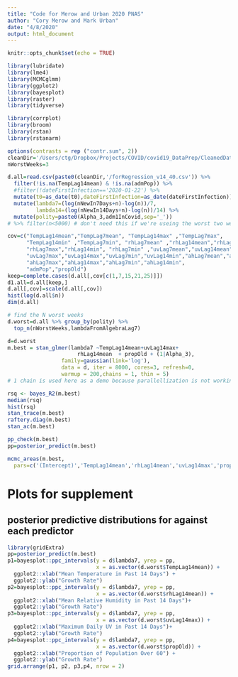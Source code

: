 ```yaml
---
title: "Code for Merow and Urban 2020 PNAS"
author: "Cory Merow and Mark Urban"
date: "4/8/2020"
output: html_document
---
```


```r
knitr::opts_chunk$set(echo = TRUE)
```

```r
library(lubridate)
library(lme4)
library(MCMCglmm)
library(ggplot2)
library(bayesplot)
library(raster)
library(tidyverse)

library(corrplot)
library(broom)
library(rstan)
library(rstanarm)

options(contrasts = rep ("contr.sum", 2))
cleanDir='/Users/ctg/Dropbox/Projects/COVID/covid19_DataPrep/CleanedData'
nWorstWeeks=3
```

```r
d.all=read.csv(paste0(cleanDir,'/forRegression_v14_40.csv')) %>% 
  filter(!is.na(TempLag14mean) & !is.na(admPop)) %>%
  #filter(!dateFirstInfection=='2020-01-22') %>%
  mutate(t0=as_date(t0),dateFirstInfection=as_date(dateFirstInfection)) %>% 
  mutate(lambda7=(log(nNewIn7Days+n)-log(n))/7,
         lambda14=(log(nNewIn14Days+n)-log(n))/14) %>% 
  mutate(polity=paste0(Alpha_3,adm1InCovid,sep='_'))
# %>% filter(n<5000) # don't need this if we're useing the worst two weeks

cov=c("TempLag14mean","TempLag7mean", "TempLag14max" ,"TempLag7max",
      "TempLag14min" ,"TempLag7min", "rhLag7mean" ,"rhLag14mean","rhLag14max",
      "rhLag7max","rhLag14min", "rhLag7min" ,"uvLag7mean","uvLag14mean",
      "uvLag7max","uvLag14max","uvLag7min","uvLag14min","ahLag7mean","ahLag14mean",
      "ahLag7max","ahLag14max","ahLag7min","ahLag14min",
      "admPop","propOld")
keep=complete.cases(d.all[,cov[c(1,7,15,21,25)]])
d1.all=d.all[keep,]
d.all[,cov]=scale(d.all[,cov])
hist(log(d.all$n))
dim(d.all)

# find the N worst weeks
d.worst=d.all %>% group_by(polity) %>%
  top_n(nWorstWeeks,lambdaFromAlgebraLag7)

```
  
```r
d=d.worst
m.best = stan_glmer(lambda7 ~TempLag14mean+uvLag14max+
                      rhLag14mean  + propOld + (1|Alpha_3), 
                 family=gaussian(link='log'),
                 data = d, iter = 8000, cores=3, refresh=0,
                 warmup = 200,chains = 1, thin = 5) 
# 1 chain is used here as a demo because parallellization is not working for STAN with R 4.0 on Catalina. Models used in the publication used 3 chains.
```

```r
rsq <- bayes_R2(m.best)
median(rsq)
hist(rsq)
stan_trace(m.best)
raftery.diag(m.best)
stan_ac(m.best)
```

```r
pp_check(m.best)
pp=posterior_predict(m.best)
```

```r
mcmc_areas(m.best,
  pars=c('(Intercept)','TempLag14mean','rhLag14mean','uvLag14max','propOld'))
```


# Plots for supplement

## posterior predictive distributions for against each predictor

```r
library(gridExtra)
pp=posterior_predict(m.best)
p1=bayesplot::ppc_intervals(y = d$lambda7, yrep = pp,
                            x = as.vector(d.worst$TempLag14mean)) +
  ggplot2::xlab("Mean Temperature in Past 14 Days") +
  ggplot2::ylab("Growth Rate") 
p2=bayesplot::ppc_intervals(y = d$lambda7, yrep = pp,
                            x = as.vector(d.worst$rhLag14mean)) + 
  ggplot2::xlab("Mean Relative Humidity in Past 14 Days")+ 
  ggplot2::ylab("Growth Rate") 
p3=bayesplot::ppc_intervals(y = d$lambda7, yrep = pp,
                            x = as.vector(d.worst$uvLag14max)) + 
  ggplot2::xlab("Maximum Daily UV in Past 14 Days")+ 
  ggplot2::ylab("Growth Rate") 
p4=bayesplot::ppc_intervals(y = d$lambda7, yrep = pp,
                            x = as.vector(d.worst$propOld)) + 
  ggplot2::xlab("Proportion of Population Over 60") +
  ggplot2::ylab("Growth Rate") 
grid.arrange(p1, p2, p3,p4, nrow = 2)
```

